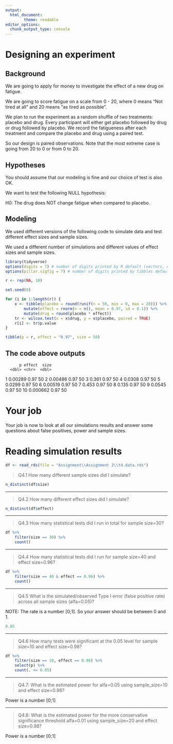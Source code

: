 ```yaml
---
output:
  html_document:
        theme: readable
editor_options: 
  chunk_output_type: console
---
```


# Designing an experiment

## Background

We are going to apply for money to investigate the effect of a new drug on fatigue.

We are going to score fatigue on a scale from 0 - 20, where 0 means "Not tired at all" and 20 means "as tired as possible".

We plan to run the experiment as a random shuffle of two treatments: placebo and drug. Every participant will either get placebo followed by drug or drug followed by placebo. We record the fatigueness after each treatment and compare the placebo and drug using a paired test.

So our design is paired observations. Note that the most extreme case is going from 20 to 0 or from 0 to 20. 

## Hypotheses

You should assume that our modeling is fine and our choice of test is also OK. 

We want to test the following NULL hypothesis:

H0: The drug does NOT change fatigue when compared to placebo.

## Modeling

We used different versions of the following code to simulate data and test different effect sizes and sample sizes.

We used a different number of simulations and different values of effect sizes and sample sizes.

```r

library(tidyverse)
options(digits = 7) # number of digits printed by R default (vectors, data.frames, lists)
options(pillar.sigfig = 7) # number of digits printed by tibbles default.

r <- rep(NA, 10)

set.seed(0)

for (i in 1:length(r)) {
    x <- tibble(placebo = round(runif(n = 50, min = 0, max = 20))) %>%
        mutate(effect = rnorm(n = n(), mean = 0.97, sd = 0.1)) %>%
        mutate(drug = round(placebo * effect))
    tr <- wilcox.test(x = x$drug, y = x$placebo, paired = TRUE)
    r[i] <- tr$p.value
}

tibble(p = r, effect = "0.97", size = 50)
```

## The code above outputs

          p effect  size
      <dbl> <chr>  <dbl>
 1 0.00289  0.97      50
 2 0.00486  0.97      50
 3 0.361    0.97      50
 4 0.0308   0.97      50
 5 0.0299   0.97      50
 6 0.00519  0.97      50
 7 0.453    0.97      50
 8 0.135    0.97      50
 9 0.0545   0.97      50
10 0.000662 0.97      50

# Your job

Your job is now to look at all our simulations results and answer some questions about false positives, power and sample sizes.

# Reading simulation results

```r

df <- read_rds(file = "Assignment\\Assignment 2\\t4.data.rds")
```

>Q4.1 How many different sample sizes did I simulate?
```r
n_distinct(df$size)
```
---

>Q4.2 How many different effect sizes did I simulate?
```r
n_distinct(df$effect)
```
---

>Q4.3 How many statistical tests did I run in total for sample size=30?
```r
df %>%
    filter(size == 30) %>%
    count()
```

---

>Q4.4 How many statistical tests did I run for sample size=40 and effect size=0.96?
```r
df %>%
    filter(size == 40 & effect == 0.96) %>%
    count()
```

---

>Q4.5 What is the simulated/observed Type I error (false positive rate) across all sample sizes (alfa=0.05)?

NOTE: The rate is a number [0;1]. So your answer should be between 0 and 1.

```r
0.05
```


---

>Q4.6 How many tests were significant at the 0.05 level for sample size=10 and effect size=0.98?

```r
df %>%
    filter(size == 10, effect == 0.98) %>%
    select(p) %>%
    count(. <= 0.05)


```

---

>Q4.7: What is the estimated power for alfa=0.05 using sample_size=10 and effect size=0.98?

Power is a number [0;1] 


---

>Q4.8: What is the estimated power for the more conservative significance threshold alfa=0.01 using sample_size=20 and effect size=0.98?

Power is a number [0;1] 


